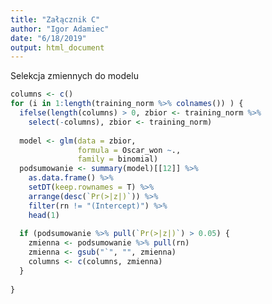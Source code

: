 ```yaml
---
title: "Załącznik C"
author: "Igor Adamiec"
date: "6/18/2019"
output: html_document
---
```


Selekcja zmiennych do modelu

```r
columns <- c()
for (i in 1:length(training_norm %>% colnames()) ) {
  ifelse(length(columns) > 0, zbior <- training_norm %>% 
    select(-columns), zbior <- training_norm)
  
  model <- glm(data = zbior,
               formula = Oscar_won ~.,
               family = binomial)
  podsumowanie <- summary(model)[[12]] %>% 
    as.data.frame() %>% 
    setDT(keep.rownames = T) %>% 
    arrange(desc(`Pr(>|z|)`)) %>%
    filter(rn != "(Intercept)") %>% 
    head(1)
  
  if (podsumowanie %>% pull(`Pr(>|z|)`) > 0.05) {
    zmienna <- podsumowanie %>% pull(rn) 
    zmienna <- gsub("`", "", zmienna)
    columns <- c(columns, zmienna)
  }
  
}
```

